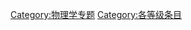 {{Articles by Quality|topic=物理学|format=TOC}}
[[Category:物理学专题|Category:物理学专题]]
[[Category:各等级条目|Category:各等级条目]]